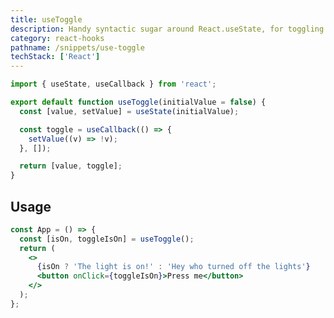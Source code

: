 ```yaml
---
title: useToggle
description: Handy syntactic sugar around React.useState, for toggling a boolean value on and off.
category: react-hooks
pathname: /snippets/use-toggle
techStack: ['React']
---
```


```jsx
import { useState, useCallback } from 'react';

export default function useToggle(initialValue = false) {
  const [value, setValue] = useState(initialValue);

  const toggle = useCallback(() => {
    setValue((v) => !v);
  }, []);

  return [value, toggle];
}
```

## Usage

```jsx
const App = () => {
  const [isOn, toggleIsOn] = useToggle();
  return (
    <>
      {isOn ? 'The light is on!' : 'Hey who turned off the lights'}
      <button onClick={toggleIsOn}>Press me</button>
    </>
  );
};
```
